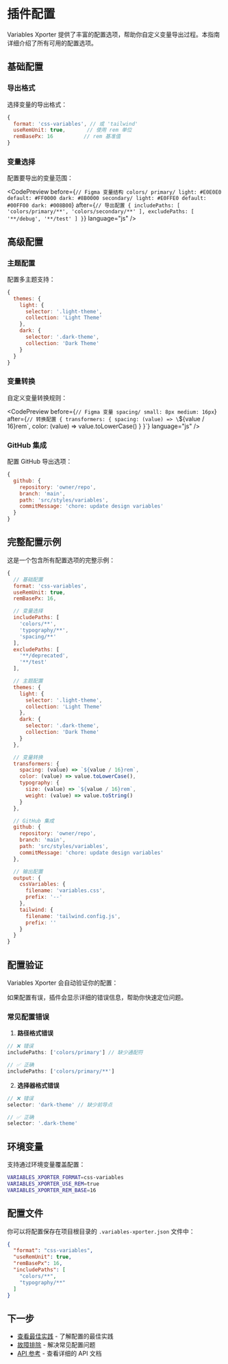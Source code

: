 
# 插件配置

Variables Xporter 提供了丰富的配置选项，帮助你自定义变量导出过程。本指南详细介绍了所有可用的配置选项。

## 基础配置

### 导出格式

选择变量的导出格式：

```js
{
  format: 'css-variables', // 或 'tailwind'
  useRemUnit: true,       // 使用 rem 单位
  remBasePx: 16          // rem 基准值
}
```

### 变量选择

配置要导出的变量范围：

<CodePreview
  before={`// Figma 变量结构
colors/
  primary/
    light: #E0E0E0
    default: #FF0000
    dark: #8B0000
  secondary/
    light: #E0FFE0
    default: #00FF00
    dark: #008B00`}
  after={`// 导出配置
{
  includePaths: [
    'colors/primary/**',
    'colors/secondary/**'
  ],
  excludePaths: [
    '**/debug',
    '**/test'
  ]
}`}
  language="js"
/>

## 高级配置

### 主题配置

配置多主题支持：

```js
{
  themes: {
    light: {
      selector: '.light-theme',
      collection: 'Light Theme'
    },
    dark: {
      selector: '.dark-theme',
      collection: 'Dark Theme'
    }
  }
}
```

### 变量转换

自定义变量转换规则：

<CodePreview
  before={`// Figma 变量
spacing/
  small: 8px
  medium: 16px`}
  after={`// 转换配置
{
  transformers: {
    spacing: (value) => \`\${value / 16}rem\`,
    color: (value) => value.toLowerCase()
  }
}`}
  language="js"
/>

### GitHub 集成

配置 GitHub 导出选项：

```js
{
  github: {
    repository: 'owner/repo',
    branch: 'main',
    path: 'src/styles/variables',
    commitMessage: 'chore: update design variables'
  }
}
```

## 完整配置示例

这是一个包含所有配置选项的完整示例：

```js
{
  // 基础配置
  format: 'css-variables',
  useRemUnit: true,
  remBasePx: 16,

  // 变量选择
  includePaths: [
    'colors/**',
    'typography/**',
    'spacing/**'
  ],
  excludePaths: [
    '**/deprecated',
    '**/test'
  ],

  // 主题配置
  themes: {
    light: {
      selector: '.light-theme',
      collection: 'Light Theme'
    },
    dark: {
      selector: '.dark-theme',
      collection: 'Dark Theme'
    }
  },

  // 变量转换
  transformers: {
    spacing: (value) => `${value / 16}rem`,
    color: (value) => value.toLowerCase(),
    typography: {
      size: (value) => `${value / 16}rem`,
      weight: (value) => value.toString()
    }
  },

  // GitHub 集成
  github: {
    repository: 'owner/repo',
    branch: 'main',
    path: 'src/styles/variables',
    commitMessage: 'chore: update design variables'
  },

  // 输出配置
  output: {
    cssVariables: {
      filename: 'variables.css',
      prefix: '--'
    },
    tailwind: {
      filename: 'tailwind.config.js',
      prefix: ''
    }
  }
}
```

## 配置验证

Variables Xporter 会自动验证你的配置：

<Callout type="info" emoji="💡">
  如果配置有误，插件会显示详细的错误信息，帮助你快速定位问题。
</Callout>

### 常见配置错误

1. **路径格式错误**
```js
// ❌ 错误
includePaths: ['colors/primary'] // 缺少通配符

// ✅ 正确
includePaths: ['colors/primary/**']
```

2. **选择器格式错误**
```js
// ❌ 错误
selector: 'dark-theme' // 缺少前导点

// ✅ 正确
selector: '.dark-theme'
```

## 环境变量

支持通过环境变量覆盖配置：

```bash
VARIABLES_XPORTER_FORMAT=css-variables
VARIABLES_XPORTER_USE_REM=true
VARIABLES_XPORTER_REM_BASE=16
```

## 配置文件

你可以将配置保存在项目根目录的 `.variables-xporter.json` 文件中：

```json
{
  "format": "css-variables",
  "useRemUnit": true,
  "remBasePx": 16,
  "includePaths": [
    "colors/**",
    "typography/**"
  ]
}
```

## 下一步

- [查看最佳实践](/docs/best-practices) - 了解配置的最佳实践
- [故障排除](/docs/troubleshooting) - 解决常见配置问题
- [API 参考](/docs/api-reference) - 查看详细的 API 文档
